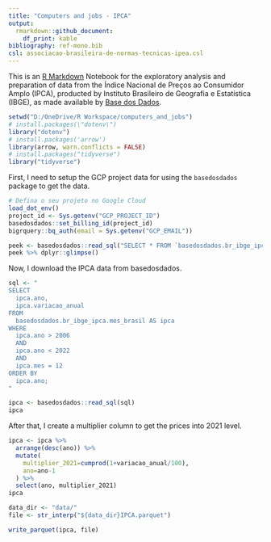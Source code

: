 ```yaml
---
title: "Computers and jobs - IPCA"
output: 
  rmarkdown::github_document:
    df_print: kable
bibliography: ref-mono.bib
csl: associacao-brasileira-de-normas-tecnicas-ipea.csl
---
```


This is an [R Markdown](http://rmarkdown.rstudio.com) Notebook for the exploratory analysis and preparation of data from the Índice Nacional de Preços ao Consumidor Amplo (IPCA), producted by Instituto Brasileiro de Geografia e Estatística (IBGE), as made available by [Base dos Dados](https://basedosdados.org/).

```r
setwd("D:/OneDrive/R Workspace/computers_and_jobs")
# install.packages(\"dotenv\")
library("dotenv")
# install.packages('arrow')
library(arrow, warn.conflicts = FALSE)
# install.packages("tidyverse")
library("tidyverse")
```

First, I need to setup the GCP project data for using the `basedosdados` package to get the data.

```r
# Defina o seu projeto no Google Cloud
load_dot_env()
project_id <- Sys.getenv("GCP_PROJECT_ID")
basedosdados::set_billing_id(project_id)
bigrquery::bq_auth(email = Sys.getenv("GCP_EMAIL"))
```

```r
peek <- basedosdados::read_sql("SELECT * FROM `basedosdados.br_ibge_ipca.mes_brasil` LIMIT 1")
peek %>% dplyr::glimpse()
```

Now, I download the IPCA data from basedosdados.

```r

sql <- "
SELECT
  ipca.ano,
  ipca.variacao_anual
FROM
  basedosdados.br_ibge_ipca.mes_brasil AS ipca
WHERE
  ipca.ano > 2006
  AND
  ipca.ano < 2022
  AND
  ipca.mes = 12
ORDER BY
  ipca.ano;
"

ipca <- basedosdados::read_sql(sql)
ipca
```

After that, I create a multiplier column to get the prices into 2021 level.

```r
ipca <- ipca %>%
  arrange(desc(ano)) %>%
  mutate(
    multiplier_2021=cumprod(1+variacao_anual/100),
    ano=ano-1
  ) %>%
  select(ano, multiplier_2021)
ipca
```


```r
data_dir <- "data/"
file <- str_interp("${data_dir}IPCA.parquet")

write_parquet(ipca, file)
```

